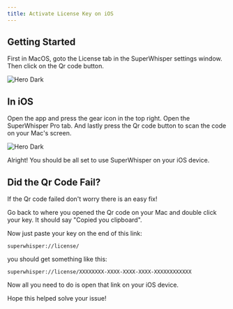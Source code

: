 ```yaml
---
title: Activate License Key on iOS
---
```


## Getting Started

First in MacOS, goto the License tab in the SuperWhisper settings window. Then click on the Qr code button.

<img
  className="hidden dark:block"
  src="/images/activate-ios-1.png"
  alt="Hero Dark"
/>

## In iOS

Open the app and press the gear icon in the top right. Open the SuperWhisper Pro tab. And lastly press the Qr code button to scan the code on your Mac's screen.

<img
  className="hidden dark:block"
  src="/images/activate-ios-2.png"
  alt="Hero Dark"
/>

Alright! You should be all set to use SuperWhisper on your iOS device.

## Did the Qr Code Fail?

If the Qr code failed don't worry there is an easy fix! 

Go back to where you opened the Qr code on your Mac and double click your key. It should say "Copied you clipboard".

Now just paste your key on the end of this link:
```
superwhisper://license/
```
you should get something like this: 
```
superwhisper://license/XXXXXXXX-XXXX-XXXX-XXXX-XXXXXXXXXXXX
```

Now all you need to do is open that link on your iOS device.

Hope this helped solve your issue!

